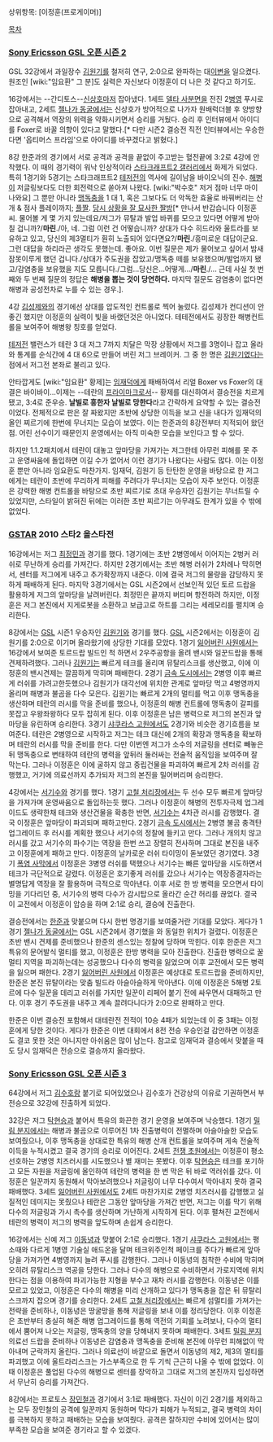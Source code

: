 상위항목: [이정훈(프로게이머)]

[[목차]]

=== [[Sony Ericsson GSL 오픈 시즌 2]] === 
GSL 32강에서 과일장수 [[김원기]]를 철저히 연구, 2:0으로 완파하는 대[[이변]]을 일으켰다. 원조인 [wiki:"임요환" 그 분]도 실력은 자신보다 이정훈이 더 나은 것 같다고 하기도.

16강에서는 --간디토스--[[신상호]]마저 잡아냈다. 1세트 [[델타 사분면]]을 전진 2[[병영]] 푸시로 잡아내고, 2세트 [[젤나가 동굴]]에서는 신상호가 방어적으로 나가자 원배럭더블 후 양방향으로 공격해서 역장의 위력을 약화시키면서 승리를 거뒀다. 승리 후 인터뷰에서 아이디를 Foxer로 바꿀 의향이 있다고 말했다.[* 다만 시즌2 결승전 직전 인터뷰에서는 우승한다면 '옵티머스 프라임'으로 아이디를 바꾸겠다고 밝혔다.]

8강 한준과의 경기에서 서로 공격과 공격을 끝없이 주고받는 혈전끝에 3:2로 4강에 안착했다. 이 때의 경기력이 워낙 인상적이라 [[스타크래프트2 갤러리]]에서 화제가 되었다. 특히 1경기와 5경기는 스타크래프트2 [[테저전]]의 역사에 길이남을 바이오닉의 진수. [[해병]]이 저글링보다도 더한 회전력으로 쏟아져 나왔다. [wiki:"박수호" 저거 점마 너무 마이 나와요] 그 뿐만 아니라 [[맹독충]]을 1 대 1, 혹은 그보다도 더 악독한 효율로 바꿔버리는 산개 & 점사 플레이까지; [http://www.playxp.com/sc2/movie/view.php?article_id=2316262&search=2&search_pos=&q= 플짤]. [http://imgur.com/JeFPq.jpg 당시 상황을 잘 묘사한 짤방][* 만나서 반갑습니다 이정훈씨. 물어볼 게 몇 가지 있는데요/저그가 뮤탈과 발업 바퀴를 모으고 있다면 어떻게 받아칠 겁니까?/'''마린'''./아, 네. 그럼 이런 건 어떻습니까? 상대가 다수 히드라와 울트라를 보유하고 있고, 당신의 제3멀티가 훤히 노출되어 있다면요?/'''마린'''./흥미로운 대답이군요. 그런 대답을 하리라곤 생각도 못했는데. 좋아요. 이번 질문은 제가 물어보고 싶어서 밤새 잠못이루게 했던 겁니다./상대가 주도권을 잡았고/맹독충 떼를 보유했으며/발업까지 됐고/감염충을 보유했을 지도 모릅니다./그럼...당신은...어떻게.../'''마린'''./... 근데 사실 첫 번째와 두 번째 질문의 정답은 '''해병을 뽑는 것이 당연하다.''' 마지막 질문도 감염충이 없다면 해병과 공성전차로 누를 수 있는 경우.].

4강 [[김성제]]와의 경기에선 상대를 압도적인 컨트롤로 찍어 눌렀다. 김성제가 컨디션이 안좋긴 했지만 이정훈의 실력이 빛을 바랬던것은 아니었다. 테테전에서도 굉장한 해병컨트롤을 보여주어 해병왕 칭호를 얻었다.

[[테저전]] 밸런스가 테란 3 대 저그 7까지 치달은 막장 상황에서 저그를 3명이나 잡고 올라와 통계를 순식간에 4 대 6으로 만들어 버린 저그 브레이커. 그 중 한 명은 [[김원기]]였다는 점에서 저그전 본좌로 불리고 있다. 

안타깝게도 [wiki:"임요환" 황제]는 [[임재덕]]에게 패배하여서 리얼 Boxer vs Foxer의 대결은 바이바이...이제는 --테란의 [[프라이마크]]로서-- 황제를 대신하여서 결승전을 치르게 됐고, 3:4로 준우승. '''날빌로 흥한자 날빌로 망한다'''라고 간략하게 요약할 수 있는 결승전이었다. 전체적으로 판은 잘 짜왔지만 초반에 상당한 이득을 보고 신을 내다가 임재덕의 올인 찌르기에 한번에 무너지는 모습이 보였다. 이는 한준과의 8강전부터 지적되어 왔던 점. 어린 선수이기 때문인지 운영에서는 아직 미숙한 모습을 보인다고 할 수 있다.

하지만 1.1.2패치에서 테란이 대놓고 앞마당을 가져가는 저그한테 아무런 피해를 못 주고 운영싸움에 돌입하면 이길 수가 없어서 이런 경기가 나왔다는 사람도 많다. 이는 이정훈 뿐만 아니라 임요환도 마찬가지. 임재덕, 김원기 등 탄탄한 운영을 바탕으로 한 저그에게는 테란이 초반에 무리하게 피해를 주려다가 무너지는 모습이 자주 보인다. 이정훈은 강력한 해병 컨트롤을 바탕으로 초반 찌르기로 초대 우승자인 김원기는 무너트릴 수 있었지만, 스타일이 밝혀진 뒤에는 이러한 초반 찌르기는 아무래도 한계가 있을 수 밖에 없었다.

=== [[GSTAR]] 2010 스타2 올스타전 ===
16강에서는 저그 [[최정민]]과 경기를 했다. 1경기에는 초반 2병영에서 이어지는 2벙커 러쉬로 무난하게 승리를 가져간다. 하지만 2경기에서는 초반 해병 러쉬가 2차례나 막히면서, 센터를 저그에게 내주고 추가확장까지 내준다. 이에 결국 저그의 물량을 감당하지 못하게 패배하게 된다. 마지막 3경기에서는 GSL 시즌2에서 선보인적 있던 토르 드랍을 활용하게 저그의 앞마당을 날려버린다. 최정민은 끝까지 버티며 항전하려 하지만, 이정훈은 저그 본진에서 지게로봇을 소환하고 보급고로 하트를 그리는 세레모리를 펼치며 승리한다.

8강에서는 [[GSL]] 시즌1 우승자인 [[김원기]]와 경기를 했다. [[GSL]] 시즌2에서는 이정훈이 김원기를 2:0으로 이기며 올라왔기에 상당한 기대를 모았다. 1경기 [[잃어버린 사원]]에서는 16강에서 보여준 토르드랍 빌드인 척 하면서 2우주공항을 올려 밴시와 일꾼드랍을 통해 견제하려했다. 그러나 [[김원기]]는 빠르게 테크를 올리며 뮤탈리스크를 생산했고, 이에 이정훈의 밴시견제는 깔끔하게 막히며 패배한다. 2경기 [[금속 도시]]에서는 2병영 이후 빠르게 러쉬를 가려고한듯했으나 김원기가 대각선에 위치한 관계로 앞마당 먹고 4병영까지 올리며 해병과 불곰을 다수 모은다. 김원기는 빠르게 2개의 멀티를 먹고 이후 맹독충을 생산하며 테란의 러시를 막을 준비를 했으나, 이정훈의 해병 컨트롤에 맹독충이 갈피를 못잡고 우왕좌왕하다 모두 잡히게 된다. 이후 이정훈은 남은 병력으로 저그의 본진과 앞마당을 유린하며 승리한다. 3경기 [[샤쿠라스 고원]]에서도 2경기와 비슷한 경기흐름을 보여준다. 테란은 2병영으로 시작하고 저그는 테크 대신에 2개의 확장과 맹독충을 확보하며 테란의 러시를 막을 준비를 한다. 다만 이번엔 저그가 소수의 저글링을 센터로 빼놓은 뒤 맹독충으로 변태하여 테란의 병력을 앞뒤러 둘러싸는 전술적 움직임을 보여주며 잘 막는다. 그러나 이정훈은 이에 굴하지 않고 중립건물을 파괴하여 빠르게 2차 러쉬를 감행했고, 거기에 의료선까지 추가되자 저그의 본진을 밀어버리며 승리한다.

4강에서는 [[서기수]]와 경기를 했다. 1경기 [[고철 처리장]]에서는 두 선수 모두 빠르게 앞마당을 가져가며 운영싸움으로 돌입하는듯 했다. 그러나 이정훈이 해병의 전투자극제 업그레이드도 생략한채 테크와 생산건물을 확충한 반면, [[서기수]]는 4차관 러시를 감행했다. 결국 이정훈은 앞마당이 파괴되며 패하고만다. 2경기 [[금속 도시]]에서는 2병영 불곰 충격탄 업그레이드 후 러시를 계획한 했으나 서기수의 정찰에 들키고 만다. 그러나 개의치 않고 러시를 갔고 서기수의 파수기는 역장을 한번 쓰고 장렬히 전사하며 그대로 본진을 내주고 이정훈에게 패하고 만다. 이정훈의 날카로운 러쉬 타이밍이 돋보였던 경기였다. 3경기 [[폭염 사막]]에서 이정훈은 3병영 러쉬를 택했으나 서기수는 빠른 앞마당을 시도하면서 테크가 극단적으로 갈렸다. 이정훈은 호기좋게 러쉬를 갔으나 서기수는 역장종결자라는 별명답게 역장을 잘 활용하며 극적으로 막아낸다. 이후 서로 한 방 병력을 모으면서 타이밍을 기다리던 중, 서기수의 병력 다수가 감시탑으로 올라간 순간 허리를 끊었다. 결국 이 교전에서 이정훈이 압승을 하며 2:1로 승리, 결승에 진출한다.

결승전에서는 [[한준]]과 맞붙으며 다시 한번 명경기를 보여줄거란 기대를 모았다. 게다가 1경기 [[젤나가 동굴]]에서는 GSL 시즌2에서 경기했을 와 동일한 위치가 걸렸다. 이정훈은 초반 밴시 견제를 준비했으나 한준의 센스있는 정찰에 당하며 막힌다. 이후 한준은 저그 특유의 문어발식 멀티를 했고, 이정훈은 한방 병력을 모아 진출한다. 진출한 병력으로 꿀멀티 지역을 파괴하는데는 성공했으나 다수의 병력을 잃었으며 이후 교전에서 모든 병력을 잃으며 패한다. 2경기 [[잃어버린 사원]]에서 이정훈은 예상대로 토르드랍을 준비하지만, 한준은 본진 뮤탈이라는 맞춤 빌드라 아슬아슬하게 막아낸다. 이에 이정훈은 5해병 2토르에 다수 일꾼을 데리고 러쉬를 가지만 일꾼이 리페어 붙기 전에 싸우면서 대패하고 만다. 이후 경기 주도권을 내주고 계속 끌려다니다가 2:0으로 완패하고 만다.

한준은 이번 결승전 포함해서 대테란전 전적이 10승 4패가 되었는데 이 중 3패는 이정훈에게 당한 것이다. 게다가 한준은 이번 대회에서 8전 전승 우승인걸 감안하면 이정훈도 결코 못한 것은 아니지만 아쉬움은 많이 남는다. 참고로 임재덕과 결승에서 맞붙을 때도 당시 임재덕은 전승으로 결승까지 올라왔다.

=== [[Sony Ericsson GSL 오픈 시즌 3]] ===
64강에서 저그 [[김수호]]랑 붙기로 되어있었으나 김수호가 건강상의 이유로 기권하면서 부전승으로 32강에 진출하게 되었다.

32강은 저그 [[탁현승]]과 붙어서 특유의 화끈한 경기 운영을 보여주며 낙승했다. 1경기 [[밀림 분지]]에서는 해병과 불곰으로 이루어진 1차 진출병력이 전멸하며 아슬아슬한 모습도 보여줬으나, 이후 맹독충을 상대로한 특유의 해병 산개 컨트롤을 보여주며 게속 전술적 이득을 누적시켰고 결국 경기의 승리로 이어진다. 2세트 [[전쟁 초원]]에서는 이정훈이 평소 선호하는 2병영 치즈러시를 시도했으나 별 재미는 못봤다. 이후 [[탁현승]]은 테크를 포기하고 모든 자원을 저글링에 올인하여 테란의 병력을 한 번 막은 뒤 바로 역러쉬를 갔다. 이정훈은 일꾼까지 동원해서 막아보려했으나 저글링이 너무 다수여서 막아내지 못하 결국 패배했다. 3세트 [[잃어버린 사원]]에서도 2세트 마찬가지로 2병영 치즈러시를 감행했고 실질적인 데미지는 못줬으나 테란은 그동안 앞마당을 가져간 반면, 저그는 이를 막기 위해 다수의 저글링과 가시 촉수를 생산하며 가난하게 시작하게 된다. 이후 펼쳐진 교전에서 테란의 병력이 저그의 병력을 앞도하며 손쉽게 승리한다.

16강에서는 신예 저그 [[이동녕]]과 맞붙어 2:1로 승리했다. 1경기 [[샤쿠라스 고원]]에서는 평소때와 다르게 1병영 기술실 애드온을 달며 테크위주인척 페이크를 주다가 빠르게 앞마당을 가져가면 4병영까지 늘려 푸시를 감행한다. 그러나 이동녕의 침착한 수비에 막히며 오히려 뮤탈리스크 역공을 당한다. 그러나 다수의 해병으로 수비하면서 가로지역에 위치한다는 점을 이용하여 파괴가능한 지형을 부수고 재차 러시를 감행한다. 이동녕은 이를 모르고 있었고, 이정훈은 다수의 해병을 미리 산개하고 있다가 맹독충을 잡은 뒤 뮤탈리스크까지 잡으며 경기를 승리한다. 2세트 [[고철 처리장]]에서는 빠르게 섬멀티를 가져가는 전략을 준비하나, 이동녕은 땅굴망을 통해 저글링을 보내 이를 정리당한다. 이후 이정훈은 초반부터 충실히 해준 해병 업그레이드를 통해 역전의 기회를 노려보나, 다수의 멀티에서 뿜어져 나오는 저글링, 맹독충의 양을 당해내지 못하며 패배한다. 3세트 [[밀림 분지]] 의료선 드랍을 준비하나 이동녕은 감염충과 맹독충을 준비해 본진에 아무런 피해없이 막아내며 군락까지 올린다. 그러나 의료선이 바깥으로 돌면서 이동녕의 제2, 제3의 멀티를 파괴했고 이에 울트라리스크는 가스부족으로 한 두 기씩 근근히 나올 수 밖에 없었다. 이 때 이정훈은 풀업된 다수의 해병으로 센터를 장악하고 그대로 저그의 본진까지 입성하면서 무난히 승리를 가져간다.

8강에서는 프로토스 [[장민철]]과 경기에서 3:1로 패배했다. 자신이 이긴 2경기를 제외하고는 모두 장민철의 공격에 일꾼까지 동원하며 막다가 피해가 누적되고, 결국 병력의 차이를 극복하지 못하고 패배하는 모습을 보여줬다. 공격은 잘하지만 수비에 있어서는 많이 부족한 모습을 보여준 경기라고 할 수 있겠다.
